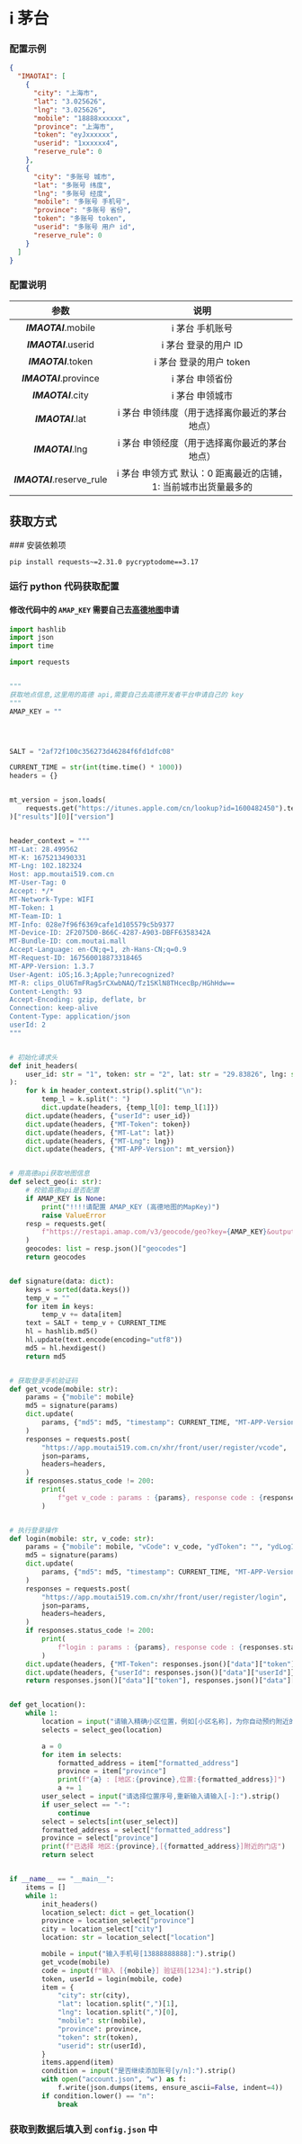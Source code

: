 
<Cards>
  <Card
    title="AcFun"
    href="/settings/acfun"
  />
  <Card
    title="阿里云盘"
    href="/settings/aliyun"
  />
  <Card
    title="奥拉星"
    href="/settings/aolaxing"
  />
  <Card
    title="Baidu 站点提交"
    href="/settings/baidu"
  />
  <Card
    title="Bilibili"
    href="/settings/bilibili"
  />
  <Card
    title="恩山无线论坛"
    href="/settings/enshan"
  />
  <Card
    title="i茅台"
    href="/settings/imaotai"
  />
  <Card
    title="爱奇艺"
    href="/settings/iqiyi"
  />
  <Card
    title="全民 K 歌"
    href="/settings/kgqq"
  />
  <Card
    title="小米运动"
    href="/settings/mimotion"
  />
  <Card
    title="什么值得买"
    href="/settings/smzdm"
  />
  <Card
    title="百度贴吧"
    href="/settings/tieba"
  />
  <Card
    title="V2EX"
    href="/settings/v2ex"
  />
  <Card
    title="有道云笔记"
    href="/settings/youdao"
  />
</Cards>

# i 茅台

### 配置示例

```json filename="config.json" copy
{
  "IMAOTAI": [
    {
      "city": "上海市",
      "lat": "3.025626",
      "lng": "3.025626",
      "mobile": "18888xxxxxx",
      "province": "上海市",
      "token": "eyJxxxxxx",
      "userid": "1xxxxxx4",
      "reserve_rule": 0
    },
    {
      "city": "多账号 城市",
      "lat": "多账号 纬度",
      "lng": "多账号 经度",
      "mobile": "多账号 手机号",
      "province": "多账号 省份",
      "token": "多账号 token",
      "userid": "多账号 用户 id",
      "reserve_rule": 0
    }
  ]
}
```

### 配置说明

|            参数            |                              说明                               |
| :------------------------: | :-------------------------------------------------------------: |
|    _**IMAOTAI**_.mobile    |                         i 茅台 手机账号                         |
|    _**IMAOTAI**_.userid    |                      i 茅台 登录的用户 ID                       |
|    _**IMAOTAI**_.token     |                     i 茅台 登录的用户 token                     |
|   _**IMAOTAI**_.province   |                         i 茅台 申领省份                         |
|     _**IMAOTAI**_.city     |                         i 茅台 申领城市                         |
|     _**IMAOTAI**_.lat      |          i 茅台 申领纬度（用于选择离你最近的茅台地点）          |
|     _**IMAOTAI**_.lng      |          i 茅台 申领经度（用于选择离你最近的茅台地点）          |
| _**IMAOTAI**_.reserve_rule | i 茅台 申领方式 默认：0 距离最近的店铺，1: 当前城市出货量最多的 |

## 获取方式

<Steps>
### 安装依赖项
 
```bash copy
pip install requests~=2.31.0 pycryptodome==3.17
```
### 运行 python 代码获取配置

#### 修改代码中的 `AMAP_KEY` 需要自己去[高德地图](https://console.amap.com/dev/key/app)申请

```python filename="login.py" copy
import hashlib
import json
import time

import requests


"""
获取地点信息,这里用的高德 api,需要自己去高德开发者平台申请自己的 key
"""
AMAP_KEY = ""




SALT = "2af72f100c356273d46284f6fd1dfc08"

CURRENT_TIME = str(int(time.time() * 1000))
headers = {}


mt_version = json.loads(
    requests.get("https://itunes.apple.com/cn/lookup?id=1600482450").text
)["results"][0]["version"]


header_context = """
MT-Lat: 28.499562
MT-K: 1675213490331
MT-Lng: 102.182324
Host: app.moutai519.com.cn
MT-User-Tag: 0
Accept: */*
MT-Network-Type: WIFI
MT-Token: 1
MT-Team-ID: 1
MT-Info: 028e7f96f6369cafe1d105579c5b9377
MT-Device-ID: 2F2075D0-B66C-4287-A903-DBFF6358342A
MT-Bundle-ID: com.moutai.mall
Accept-Language: en-CN;q=1, zh-Hans-CN;q=0.9
MT-Request-ID: 167560018873318465
MT-APP-Version: 1.3.7
User-Agent: iOS;16.3;Apple;?unrecognized?
MT-R: clips_OlU6TmFRag5rCXwbNAQ/Tz1SKlN8THcecBp/HGhHdw==
Content-Length: 93
Accept-Encoding: gzip, deflate, br
Connection: keep-alive
Content-Type: application/json
userId: 2
"""


# 初始化请求头
def init_headers(
    user_id: str = "1", token: str = "2", lat: str = "29.83826", lng: str = "119.74375"
):
    for k in header_context.strip().split("\n"):
        temp_l = k.split(": ")
        dict.update(headers, {temp_l[0]: temp_l[1]})
    dict.update(headers, {"userId": user_id})
    dict.update(headers, {"MT-Token": token})
    dict.update(headers, {"MT-Lat": lat})
    dict.update(headers, {"MT-Lng": lng})
    dict.update(headers, {"MT-APP-Version": mt_version})


# 用高德api获取地图信息
def select_geo(i: str):
    # 校验高德api是否配置
    if AMAP_KEY is None:
        print("!!!!请配置 AMAP_KEY (高德地图的MapKey)")
        raise ValueError
    resp = requests.get(
        f"https://restapi.amap.com/v3/geocode/geo?key={AMAP_KEY}&output=json&address={i}"
    )
    geocodes: list = resp.json()["geocodes"]
    return geocodes


def signature(data: dict):
    keys = sorted(data.keys())
    temp_v = ""
    for item in keys:
        temp_v += data[item]
    text = SALT + temp_v + CURRENT_TIME
    hl = hashlib.md5()
    hl.update(text.encode(encoding="utf8"))
    md5 = hl.hexdigest()
    return md5


# 获取登录手机验证码
def get_vcode(mobile: str):
    params = {"mobile": mobile}
    md5 = signature(params)
    dict.update(
        params, {"md5": md5, "timestamp": CURRENT_TIME, "MT-APP-Version": mt_version}
    )
    responses = requests.post(
        "https://app.moutai519.com.cn/xhr/front/user/register/vcode",
        json=params,
        headers=headers,
    )
    if responses.status_code != 200:
        print(
            f"get v_code : params : {params}, response code : {responses.status_code}, response body : {responses.text}"
        )


# 执行登录操作
def login(mobile: str, v_code: str):
    params = {"mobile": mobile, "vCode": v_code, "ydToken": "", "ydLogId": ""}
    md5 = signature(params)
    dict.update(
        params, {"md5": md5, "timestamp": CURRENT_TIME, "MT-APP-Version": mt_version}
    )
    responses = requests.post(
        "https://app.moutai519.com.cn/xhr/front/user/register/login",
        json=params,
        headers=headers,
    )
    if responses.status_code != 200:
        print(
            f"login : params : {params}, response code : {responses.status_code}, response body : {responses.text}"
        )
    dict.update(headers, {"MT-Token": responses.json()["data"]["token"]})
    dict.update(headers, {"userId": responses.json()["data"]["userId"]})
    return responses.json()["data"]["token"], responses.json()["data"]["userId"]


def get_location():
    while 1:
        location = input("请输入精确小区位置，例如[小区名称]，为你自动预约附近的门店:").strip()
        selects = select_geo(location)

        a = 0
        for item in selects:
            formatted_address = item["formatted_address"]
            province = item["province"]
            print(f"{a} : [地区:{province},位置:{formatted_address}]")
            a += 1
        user_select = input("请选择位置序号,重新输入请输入[-]:").strip()
        if user_select == "-":
            continue
        select = selects[int(user_select)]
        formatted_address = select["formatted_address"]
        province = select["province"]
        print(f"已选择 地区:{province},[{formatted_address}]附近的门店")
        return select


if __name__ == "__main__":
    items = []
    while 1:
        init_headers()
        location_select: dict = get_location()
        province = location_select["province"]
        city = location_select["city"]
        location: str = location_select["location"]

        mobile = input("输入手机号[13888888888]:").strip()
        get_vcode(mobile)
        code = input(f"输入 [{mobile}] 验证码[1234]:").strip()
        token, userId = login(mobile, code)
        item = {
            "city": str(city),
            "lat": location.split(",")[1],
            "lng": location.split(",")[0],
            "mobile": str(mobile),
            "province": province,
            "token": str(token),
            "userid": str(userId),
        }
        items.append(item)
        condition = input("是否继续添加账号[y/n]:").strip()
        with open("account.json", "w") as f:
            f.write(json.dumps(items, ensure_ascii=False, indent=4))
        if condition.lower() == "n":
            break
```

### 获取到数据后填入到 `config.json` 中

</Steps>
